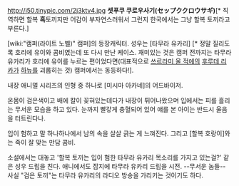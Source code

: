 http://i50.tinypic.com/2j3ktv4.jpg
'''셋푸쿠 쿠로우사기(セップククロウサギ)'''[* 직역하면 할복 '''흑'''토끼지만 어감이 부자연스러워서 그런지 한국에서는 그냥 할복 토끼라고 부른다.]

[wiki:"캠퍼(라이트 노벨)" 캠퍼]의 등장캐릭터. 성우는 [타무라 유카리] [* 정말 질리도록 호리에 유이와 콤비였는데 또 다시 만난 케이스. 재미있는 것은 캠퍼 전까지는 타무라 유카리가 호리에 유이를 누르는 편이었다면(대표적으로 [[쓰르라미 울 적에]]의 [[후루데 리카]]가 [[하뉴]]를 괴롭히는 것) 캠퍼에서는 동등하다!].

내장 애니멀 시리즈의 인형 중 하나로 [미시마 아카네]의 어드바이저.

온몸이 검은색이고 배에 칼이 꽂혀있는데다가 내장이 튀어나왔으며 입에서는 피를 흘리는 무서운 모습을 하고 있다. 눈까지 빨갛게 충혈되어 있어 얘를 본 아이는 반드시 울음을 터트린다나.

입이 험하고 말 하나하나에서 남의 속을 살살 긁는 게 느껴진다. 그리고 [할복 호랑이]와는 죽이 잘 맞는 만담 콤비.

소설에서는 대놓고 '할복 토끼는 입이 험한 타무라 유카리 목소리를 가지고 있는걸?' 같은 성우 드립을 친다. 애니에서도 잡지에 타무라 유카리 드립을 시전. --무서운 놈들-- 사실 "검은 토끼"는 타무라 유카리의 라디오 방송을 가리키는 것이기도 하다.
